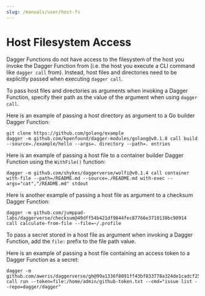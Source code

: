 ```yaml
---
slug: /manuals/user/host-fs
---
```


# Host Filesystem Access

Dagger Functions do not have access to the filesystem of the host you invoke the Dagger Function from (i.e. the host you execute a CLI command like `dagger call` from). Instead, host files and directories need to be explicitly passed when executing `dagger call`.

To pass host files and directories as arguments when invoking a Dagger Function, specify their path as the value of the argument when using `dagger call`.

Here is an example of passing a host directory as argument to a Go builder Dagger Function:

```shell
git clone https://github.com/golang/example
dagger -m github.com/kpenfound/dagger-modules/golang@v0.1.8 call build --source=./example/hello --args=. directory --path=. entries
```

Here is an example of passing a host file to a container builder Dagger Function using the `WithFile()` function:

```shell
dagger -m github.com/shykes/daggerverse/wolfi@v0.1.4 call container with-file --path=/README.md --source=./README.md with-exec --args="cat","/README.md" stdout
```

Here is another example of passing a host file as argument to a checksum Dagger Function:

```shell
dagger -m github.com/jumppad-labs/daggerverse/checksum@49dff54b421df9844fec87766e3710138bc98914 call calculate-from-file --file=~/.profile
```

To pass a secret stored in a host file as argument when invoking a Dagger Function, add the `file:` prefix to the file path value.

Here is an example of passing a host file containing an access token to a Dagger Function as a secret:

```shell
dagger -m github.com/aweris/daggerverse/gh@99a1336f8091ff43bf833778a324de1cadcf25ac call run --token=file:/home/admin/github-token.txt --cmd="issue list --repo=dagger/dagger"
```
